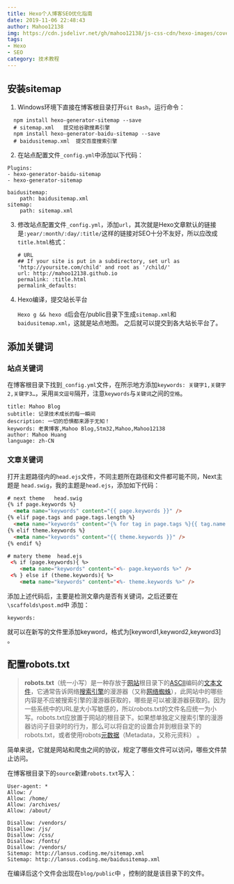```yaml
---
title: Hexo个人博客SEO优化指南
date: 2019-11-06 22:48:43
author: Mahoo12138
img: https://cdn.jsdelivr.net/gh/mahoo12138/js-css-cdn/hexo-images/cover/hexo.png
tags: 
- Hexo
- SEO
category: 技术教程
---
```


## 安装sitemap

1. Windows环境下直接在博客根目录打开`Git Bash`，运行命令：

  ```shell
    npm install hexo-generator-sitemap --save 
    # sitemap.xml	提交给谷歌搜素引擎
    npm install hexo-generator-baidu-sitemap --save 
    # baidusitemap.xml	提交百度搜索引擎
  ```

2.  在站点配置文件`_config.yml`中添加以下代码：

   ```
   Plugins:
   - hexo-generator-baidu-sitemap
   - hexo-generator-sitemap
   
   baidusitemap:
       path: baidusitemap.xml
   sitemap:
       path: sitemap.xml
   ```

3. 修改站点配置文件`_config.yml`，添加`url`，其次就是Hexo文章默认的链接是`:year/:month/:day/:title/`这样的链接对SEO十分不友好，所以应改成`title.html`格式：

   ```shell
   # URL
   ## If your site is put in a subdirectory, set url as 'http://yoursite.com/child' and root as '/child/'
   url: http://mahoo12138.github.io
   permalink: :title.html
   permalink_defaults:
   ```

4. Hexo编译，提交站长平台

   `Hexo g && hexo d`后会在/public目录下生成`sitemap.xml`和`baidusitemap.xml`，这就是站点地图。 之后就可以提交到各大站长平台了。

## 添加关键词

### 站点关键词

 在博客根目录下找到`_config.yml`文件，在所示地方添加`keywords: 关键字1,关键字2,关键字3…`，采用`英文逗号`隔开，注意`keywords`与`关键词`之间的`空格`。 

```
title: Mahoo Blog
subtitle: 记录技术成长的每一瞬间
description: 一切的恐惧都来源于无知！
keywords: 老黄博客,Mahoo Blog,Stm32,Mahoo,Mahoo12138
author: Mahoo Huang
language: zh-CN
```

### 文章关键词

 打开主题路径内的`head.ejs`文件，不同主题所在路径和文件都可能不同，Next主题是 `head.swig`，我的主题是`head.ejs`，添加如下代码：

```html
# next theme   head.swig
{% if page.keywords %}
  <meta name="keywords" content="{{ page.keywords }}" />
{% elif page.tags and page.tags.length %}
  <meta name="keywords" content="{% for tag in page.tags %}{{ tag.name }},{% endfor %}" />
{% elif theme.keywords %}
  <meta name="keywords" content="{{ theme.keywords }}" />
{% endif %}

# matery theme	head.ejs
 <% if (page.keywords){ %>
    <meta name="keywords" content="<%- page.keywords %>" />
 <% } else if (theme.keywords){ %>
    <meta name="keywords" content="<%- theme.keywords %>" />
```

添加上述代码后，主要是检测文章内是否有关键词，之后还要在`\scaffolds\post.md`中 添加：

```
keywords: 
```

 就可以在新写的文件里添加keyword，格式为[keyword1,keyword2,keyword3] 。

## 配置robots.txt

>  **robots.txt**（统一小写）是一种存放于[网站](https://zh.wikipedia.org/wiki/网站)根目录下的[ASCII](https://zh.wikipedia.org/wiki/ASCII)编码的[文本文件](https://zh.wikipedia.org/wiki/文本文件)，它通常告诉网络[搜索引擎](https://zh.wikipedia.org/wiki/搜索引擎)的漫游器（又称[网络蜘蛛](https://zh.wikipedia.org/wiki/网络蜘蛛)），此网站中的哪些内容是不应被搜索引擎的漫游器获取的，哪些是可以被漫游器获取的。因为一些系统中的URL是大小写敏感的，所以robots.txt的文件名应统一为小写。robots.txt应放置于网站的根目录下。如果想单独定义搜索引擎的漫游器访问子目录时的行为，那么可以将自定的设置合并到根目录下的robots.txt，或者使用robots[元数据](https://zh.wikipedia.org/wiki/元数据)（Metadata，又称元资料） 。

简单来说，它就是网站和爬虫之间的协议，规定了哪些文件可以访问，哪些文件禁止访问。

在博客根目录下的`source`新建`robots.txt`写入：

```
User-agent: *
Allow: /
Allow: /home/
Allow: /archives/
Allow: /about/

Disallow: /vendors/
Disallow: /js/
Disallow: /css/
Disallow: /fonts/
Disallow: /vendors/
Sitemap: http://lansus.coding.me/sitemap.xml
Sitemap: http://lansus.coding.me/baidusitemap.xml
```

 在编译后这个文件会出现在`blog/public`中 ，控制的就是该目录下的文件。